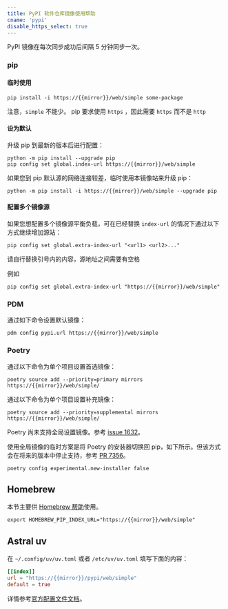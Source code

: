 ```yaml
---
title: PyPI 软件仓库镜像使用帮助
cname: 'pypi'
disable_https_select: true
---
```


PyPI 镜像在每次同步成功后间隔 5 分钟同步一次。

### pip

#### 临时使用

<CodeBlock>

```
pip install -i https://{{mirror}}/web/simple some-package
```

</CodeBlock>

注意，`simple` 不能少。
pip 要求使用 `https` ，因此需要 `https` 而不是 `http`

#### 设为默认

升级 pip 到最新的版本后进行配置：

<CodeBlock>

```
python -m pip install --upgrade pip
pip config set global.index-url https://{{mirror}}/web/simple
```

</CodeBlock>

如果您到 pip 默认源的网络连接较差，临时使用本镜像站来升级 pip：

<CodeBlock>

```
python -m pip install -i https://{{mirror}}/web/simple --upgrade pip
```

</CodeBlock>

#### 配置多个镜像源

如果您想配置多个镜像源平衡负载，可在已经替换 `index-url` 的情况下通过以下方式继续增加源站：

```
pip config set global.extra-index-url "<url1> <url2>..."
```

请自行替换引号内的内容，源地址之间需要有空格

例如

<CodeBlock>

```
pip config set global.extra-index-url "https://{{mirror}}/web/simple"
```

</CodeBlock>

### PDM

通过如下命令设置默认镜像：

<CodeBlock>

```
pdm config pypi.url https://{{mirror}}/web/simple
```

</CodeBlock>

### Poetry

通过以下命令为单个项目设置首选镜像：

<CodeBlock>

```
poetry source add --priority=primary mirrors https://{{mirror}}/web/simple/
```

</CodeBlock>

通过以下命令为单个项目设置补充镜像：

<CodeBlock>

```
poetry source add --priority=supplemental mirrors https://{{mirror}}/web/simple/
```

</CodeBlock>

Poetry 尚未支持全局设置镜像。参考 [issue 1632](https://github.com/python-poetry/poetry/issues/1632)。

使用全局镜像的临时方案是将 Poetry 的安装器切换回 pip，如下所示。但该方式会在将来的版本中停止支持，参考 [PR 7356](https://github.com/python-poetry/poetry/pull/7356)。

<CodeBlock>

```
poetry config experimental.new-installer false
```

</CodeBlock>

## Homebrew

本节主要供 [Homebrew 帮助](/homebrew/)使用。

<CodeBlock>

```
export HOMEBREW_PIP_INDEX_URL="https://{{mirror}}/web/simple"
```

</CodeBlock>

## Astral uv

在 `~/.config/uv/uv.toml` 或者 `/etc/uv/uv.toml` 填写下面的内容：

<CodeBlock>

```toml
[[index]]
url = "https://{{mirror}}/pypi/web/simple"
default = true
```

</CodeBlock>

详情参考[官方配置文件文档](https://docs.astral.sh/uv/configuration/files/)。
